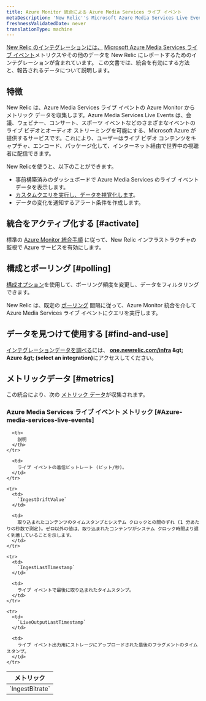 ```yaml
---
title: Azure Monitor 統合による Azure Media Services ライブ イベント
metaDescription: 'New Relic''s Microsoft Azure Media Services Live Events integration: what data it reports and how to enable it.'
freshnessValidatedDate: never
translationType: machine
---
```


[New Relic のインテグレーションには、](/docs/infrastructure/introduction-infra-monitoring) [Microsoft Azure Media Services ライブ イベント](https://learn.microsoft.com/en-us/azure/media-services/latest/live-event-streaming-best-practices-guide)メトリクスやその他のデータを New Relic にレポートするためのインテグレーションが含まれています。 この文書では、統合を有効にする方法と、報告されるデータについて説明します。

## 特徴

New Relic は、Azure Media Services ライブ イベントの Azure Monitor からメトリック データを収集します。Azure Media Services Live Events は、会議、ウェビナー、コンサート、スポーツ イベントなどのさまざまなイベントのライブ ビデオとオーディオ ストリーミングを可能にする、Microsoft Azure が提供するサービスです。これにより、ユーザーはライブ ビデオ コンテンツをキャプチャ、エンコード、パッケージ化して、インターネット経由で世界中の視聴者に配信できます。

New Relicを使うと、以下のことができます。

* 事前構築済みのダッシュボードで Azure Media Services のライブ イベント データを表示します。
* [カスタムクエリを実行し、データを視覚化します](/docs/infrastructure/integrations-getting-started/getting-started/use-integration-data-new-relic-insights)。
* データの変化を通知するアラート条件を作成します。

## 統合をアクティブ化する [#activate]

標準の [Azure Monitor 統合手順](/docs/infrastructure/microsoft-azure-integrations/azure-integrations-list/azure-monitor) に従って、New Relic インフラストラクチャの監視で Azure サービスを有効にします。

## 構成とポーリング [#polling]

[構成オプション](/docs/infrastructure/microsoft-azure-integrations/azure-integrations-list/azure-monitor/#settings)を使用して、ポーリング頻度を変更し、データをフィルタリングできます。

New Relic は、既定の [ポーリング](/docs/infrastructure/microsoft-azure-integrations/azure-integrations-list/azure-monitor/#settings) 間隔に従って、Azure Monitor 統合を介して Azure Media Services ライブ イベントにクエリを実行します。

## データを見つけて使用する [#find-and-use]

[インテグレーションデータを調べる](/docs/infrastructure/integrations/find-use-infrastructure-integration-data)には、 <DNT>**[one.newrelic.com/infra](https://one.newrelic.com/infra) &amp;gt; Azure &amp;gt; (select an integration)**</DNT>にアクセスしてください。

## メトリックデータ [#metrics]

この統合により、次の [メトリック データ](/docs/infrastructure/integrations-getting-started/getting-started/understand-integration-data-data-types#metric)が収集されます。

### Azure Media Services ライブ イベント メトリック [#Azure-media-services-live-events]

<table>
  <thead>
    <tr>
      <th style={{ width: "300px" }}>
        メトリック
      </th>

      <th>
        説明
      </th>
    </tr>
  </thead>

  <tbody>
    <tr>
      <td>
        `IngestBitrate`
      </td>

      <td>
        ライブ イベントの着信ビットレート (ビット/秒)。
      </td>
    </tr>

    <tr>
      <td>
        `IngestDriftValue`
      </td>

      <td>
        取り込まれたコンテンツのタイムスタンプとシステム クロックとの間のずれ (1 分あたりの秒数で測定)。ゼロ以外の値は、取り込まれたコンテンツがシステム クロック時間より遅く到着していることを示します。
      </td>
    </tr>

    <tr>
      <td>
        `IngestLastTimestamp`
      </td>

      <td>
        ライブ イベントで最後に取り込まれたタイムスタンプ。
      </td>
    </tr>

    <tr>
      <td>
        `LiveOutputLastTimestamp`
      </td>

      <td>
        ライブ イベント出力用にストレージにアップロードされた最後のフラグメントのタイムスタンプ。
      </td>
    </tr>
  </tbody>
</table>
